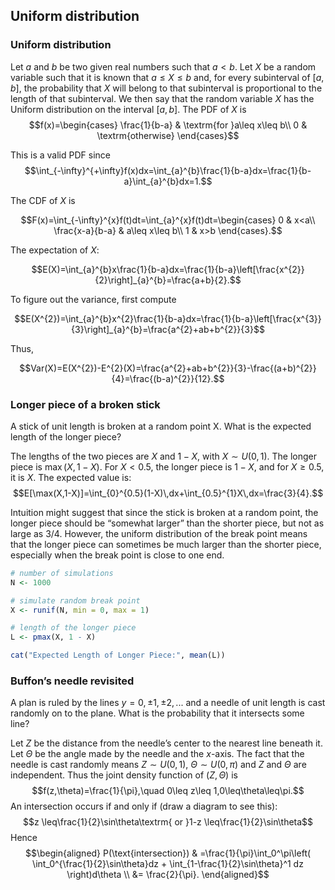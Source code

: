 ## Uniform distribution

::: {#def-unif-1}
### Uniform distribution
Let $a$ and $b$ be two given real numbers such that $a<b$. Let $X$ be a
random variable such that it is known that $a\leq X\leq b$ and, for
every subinterval of $[a,b]$, the probability that $X$ will belong to
that subinterval is proportional to the length of that subinterval. We
then say that the random variable $X$ has the Uniform distribution on
the interval $[a,b]$. The PDF of $X$ is $$f(x)=\begin{cases}
\frac{1}{b-a} & \textrm{for }a\leq x\leq b\\
0 & \textrm{otherwise}
\end{cases}$$
:::

This is a valid PDF since
$$\int_{-\infty}^{+\infty}f(x)dx=\int_{a}^{b}\frac{1}{b-a}dx=\frac{1}{b-a}\int_{a}^{b}dx=1.$$

The CDF of $X$ is

$$F(x)=\int_{-\infty}^{x}f(t)dt=\int_{a}^{x}f(t)dt=\begin{cases}
0 & x<a\\
\frac{x-a}{b-a} & a\leq x\leq b\\
1 & x>b
\end{cases}.$$

The expectation of $X$:

$$E(X)=\int_{a}^{b}x\frac{1}{b-a}dx=\frac{1}{b-a}\left[\frac{x^{2}}{2}\right]_{a}^{b}=\frac{a+b}{2}.$$

To figure out the variance, first compute

$$E(X^{2})=\int_{a}^{b}x^{2}\frac{1}{b-a}dx=\frac{1}{b-a}\left[\frac{x^{3}}{3}\right]_{a}^{b}=\frac{a^{2}+ab+b^{2}}{3}$$

Thus,

$$Var(X)=E(X^{2})-E^{2}(X)=\frac{a^{2}+ab+b^{2}}{3}-\frac{(a+b)^{2}}{4}=\frac{(b-a)^{2}}{12}.$$

::: {#exm-stick}
### Longer piece of a broken stick
A stick of unit length is broken at a random point X. What is the
expected length of the longer piece?
:::

::: solution
The lengths of the two pieces are $X$ and $1-X$, with $X\sim U(0,1)$.
The longer piece is $\max(X,1-X)$. For $X<0.5$, the longer piece is
$1-X$, and for $X\geq0.5$, it is $X$. The expected value is:
$$E[\max(X,1-X)]=\int_{0}^{0.5}(1-X)\,dx+\int_{0.5}^{1}X\,dx=\frac{3}{4}.$$
:::

Intuition might suggest that since the stick is broken at a random
point, the longer piece should be "somewhat larger" than the shorter
piece, but not as large as 3/4. However, the uniform distribution of the
break point means that the longer piece can sometimes be much larger
than the shorter piece, especially when the break point is close to one
end.

```r
# number of simulations
N <- 1000

# simulate random break point
X <- runif(N, min = 0, max = 1)  

# length of the longer piece
L <- pmax(X, 1 - X)  

cat("Expected Length of Longer Piece:", mean(L))
```

::: {#exm-buffon2}
### Buffon's needle revisited
A plan is ruled by the lines $y=0,\pm 1,\pm 2,...$ and a needle of unit length
is cast randomly on to the plane. What is the probability that it intersects
some line? 
:::

::: solution
Let $Z$ be the distance from the needle's center to the nearest line beneath it.
Let $\Theta$ be the angle made by the needle and the $x$-axis.
The fact that the needle is cast randomly means $Z\sim U(0,1)$, $\Theta\sim U(0,\pi)$ 
and $Z$ and $\Theta$ are independent. Thus the joint density function of $(Z,\Theta)$ is
$$f(z,\theta)=\frac{1}{\pi},\quad 0\leq z\leq 1,0\leq\theta\leq\pi.$$
An intersection occurs if and only if (draw a diagram to see this):
$$z \leq\frac{1}{2}\sin\theta\textrm{ or }1-z \leq\frac{1}{2}\sin\theta$$
Hence
$$\begin{aligned}
P(\text{intersection})
& =\frac{1}{\pi}\int_0^\pi\left(
  \int_0^{\frac{1}{2}\sin\theta}dz + \int_{1-\frac{1}{2}\sin\theta}^1 dz
  \right)d\theta \\
&= \frac{2}{\pi}.
\end{aligned}$$
:::
